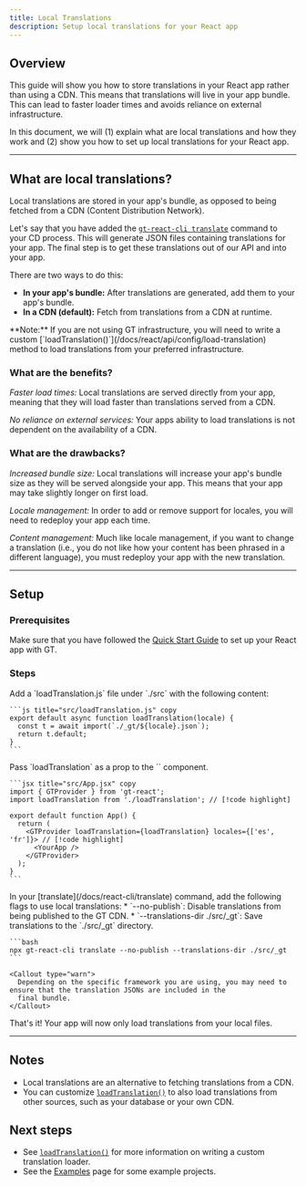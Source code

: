 ```yaml
---
title: Local Translations
description: Setup local translations for your React app
---
```


## Overview

This guide will show you how to store translations in your React app rather than using a CDN.
This means that translations will live in your app bundle.
This can lead to faster loader times and avoids reliance on external infrastructure.

In this document, we will (1) explain what are local translations and how they work and
(2) show you how to set up local translations for your React app.

---

## What are local translations?

Local translations are stored in your app's bundle, as opposed to being fetched from a CDN (Content Distribution Network).

Let's say that you have added the [`gt-react-cli translate`](/docs/react-cli/translate) command to your CD process.
This will generate JSON files containing translations for your app.
The final step is to get these translations out of our API and into your app.

There are two ways to do this:
 * **In your app's bundle:** After translations are generated, add them to your app's bundle.
 * **In a CDN (default):** Fetch from translations from a CDN at runtime.

<Callout>
  **Note:**
  If you are not using GT infrastructure, you will need to write a custom [`loadTranslation()`](/docs/react/api/config/load-translation) method to load translations from your preferred infrastructure.
</Callout>

### What are the benefits?

*Faster load times:* Local translations are served directly from your app,
meaning that they will load faster than translations served from a CDN.

*No reliance on external services:* Your apps ability to load translations is not dependent on the availability of a CDN.

### What are the drawbacks?

*Increased bundle size:* Local translations will increase your app's bundle size as they will be served alongside your app.
This means that your app may take slightly longer on first load.

*Locale management:* In order to add or remove support for locales, you will need to redeploy your app each time.

*Content management:* Much like locale management, if you want to change a translation (i.e., you do not like how your content has been phrased in a different language),
you must redeploy your app with the new translation.

---

## Setup

### Prerequisites

Make sure that you have followed the [Quick Start Guide](/docs/react/tutorials/quickstart) to set up your React app with GT.


### Steps
<Steps>
  <Step>
    Add a `loadTranslation.js` file under `./src` with the following content:

    ```js title="src/loadTranslation.js" copy
    export default async function loadTranslation(locale) {
      const t = await import(`./_gt/${locale}.json`);
      return t.default;
    }
    ```

  </Step>

  <Step>
    Pass `loadTranslation` as a prop to the `<GTProvider>` component.

    ```jsx title="src/App.jsx" copy
    import { GTProvider } from 'gt-react';
    import loadTranslation from './loadTranslation'; // [!code highlight]

    export default function App() {
      return (
        <GTProvider loadTranslation={loadTranslation} locales={['es', 'fr']}> // [!code highlight]
          <YourApp />
        </GTProvider>
      );
    }
    ```
  </Step>

  <Step>
    In your [translate](/docs/react-cli/translate) command, add the following flags to use local translations:
     * `--no-publish`: Disable translations from being published to the GT CDN.
     * `--translations-dir ./src/_gt`: Save translations to the `./src/_gt` directory.

    ```bash
    npx gt-react-cli translate --no-publish --translations-dir ./src/_gt
    ```
    
    <Callout type="warn">
      Depending on the specific framework you are using, you may need to ensure that the translation JSONs are included in the
      final bundle.
    </Callout>
  </Step>
</Steps>

That's it! Your app will now only load translations from your local files.

---

## Notes
 * Local translations are an alternative to fetching translations from a CDN.
 * You can customize [`loadTranslation()`](/docs/react/api/config/load-translation) to also load translations from other sources, such as your database or your own CDN.

## Next steps
 * See [`loadTranslation()`](/docs/react/api/config/load-translation) for more information on writing a custom translation loader.
 * See the [Examples](/docs/reference/examples) page for some example projects.